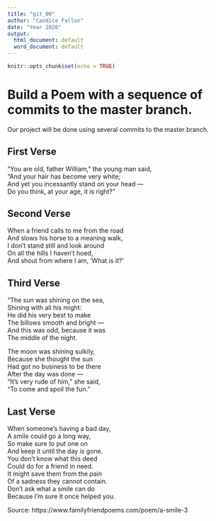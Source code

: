 ```yaml
---
title: "git_00"
author: "Candice Fallon"
date: "Year 2020"
output:
  html_document: default
  word_document: default
---
```


```r
knitr::opts_chunk$set(echo = TRUE)
```
# Build a Poem with a sequence of commits to the master branch.
Our project will be done using several commits to the master branch.
<!-- Do not modify or change any text in "!--" bracketed areas such as this --- these are instructions to
you, if you change any of this the git program will notice it and compromise your git merging strategy !-->

## First Verse 
"You are old, father William," the young man said,  
    "And your hair has become very white;  
  And yet you incessantly stand on your head —  
    Do you think, at your age, it is right?"  
  
## Second Verse
When a friend calls to me from the road  
And slows his horse to a meaning walk,  
I don’t stand still and look around  
On all the hills I haven’t hoed,  
And shout from where I am, ‘What is it?’  
  

## Third Verse
"The sun was shining on the sea,  
      Shining with all his might:  
He did his very best to make  
      The billows smooth and bright —  
And this was odd, because it was  
      The middle of the night.  
  
The moon was shining sulkily,  
      Because she thought the sun  
Had got no business to be there  
      After the day was done —  
"It's very rude of him," she said,  
      "To come and spoil the fun."  
  

## Last Verse
When someone's having a bad day,  
A smile could go a long way,  
So make sure to put one on  
And keep it until the day is gone.  
You don't know what this deed  
Could do for a friend in need.  
It might save them from the pain  
Of a sadness they cannot contain.  
Don't ask what a smile can do  
Because I'm sure it once helped you.  
  
Source: https://www.familyfriendpoems.com/poem/a-smile-3  
  
